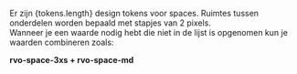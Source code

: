 

<p>
  Er zijn {tokens.length} design tokens voor spaces. Ruimtes tussen onderdelen worden bepaald met stapjes van 2 pixels.
  <br />
  Wanneer je een waarde nodig hebt die niet in de lijst is opgenomen kun je waarden combineren zoals:
</p>
<strong>rvo-space-3xs + rvo-space-md</strong>

<SpaceDesignTokens tokens={tokens} />
